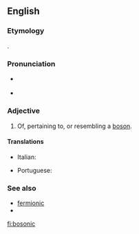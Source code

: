 ==English==

===Etymology===
{{suffix|boson|ic|lang=en}}.

===Pronunciation===
* {{a|US}} {{IPA|/boʊˈsɑnɪk/|lang=en}}
* {{rhymes|ɒnɪk|lang=en}}

===Adjective===
{{en-adj}}

# {{context|quantum physics|lang=en}} Of, pertaining to, or resembling a [[boson]].

====Translations====
{{trans-top|of, pertaining to, or resembling a boson}}
* Italian: {{t|it|bosonico}}
{{trans-mid}}
* Portuguese: {{t|pt|bosônico}}
{{trans-bottom}}

===See also===
* [[fermionic]]
* {{projectlink|wikipedia|Boson}}

[[fi:bosonic]]